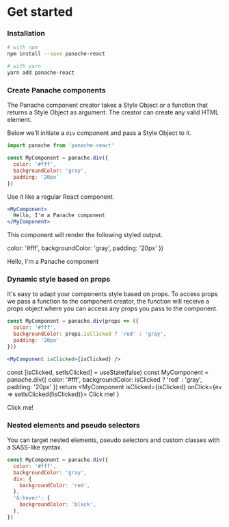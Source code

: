 
# Get started

### Installation

```bash
# with npm
npm install --save panache-react

# with yarn
yarn add panache-react
```

### Create Panache components

The Panache component creator takes a Style Object or a function that returns a Style Object as argument. The creator can create any valid HTML element.

Below we'll initiate a `div` component and pass a Style Object to it.

```jsx
import panache from 'panache-react'

const MyComponent = panache.div({
  color: '#fff',
  backgroundColor: 'gray',
  padding: '20px'
})
```

Use it like a regular React component.

```jsx
<MyComponent>
  Hello, I'm a Panache component
</MyComponent>
```

This component will render the following styled output.

  color: '#fff',
  backgroundColor: 'gray',
  padding: '20px'
})

<Example>
  <Example1>
    Hello, I'm a Panache component
  </Example1>
</Example>

### Dynamic style based on props

It's easy to adapt your components style based on props. To access props we pass a function to the component creator, the function will receive a props object where you can access any props you pass to the component.

```jsx
const MyComponent = panache.div(props => ({
  color: '#fff',
  backgroundColor: props.isClicked ? 'red' : 'gray',
  padding: '20px'
}))
```

```jsx
<MyComponent isClicked={isClicked} />
```

  const [isClicked, setIsClicked] = useState(false)
  const MyComponent = panache.div({
    color: '#fff',
    backgroundColor: isClicked ? 'red' : 'gray',
    padding: '20px'
  })
  return <MyComponent isClicked={isClicked} onClick={ev => setIsClicked(!isClicked)}>
    Click me!
  </MyComponent>
}

<Example>
  <Example2>
    Click me!
  </Example2>
</Example>


### Nested elements and pseudo selectors

You can target nested elements, pseudo selectors and custom classes with a SASS-like syntax.

```jsx
const MyComponent = panache.div({
  color: '#fff',
  backgroundColor: 'gray',
  div: {
    backgroundColor: 'red',
  },
  '&:hover': {
    backgroundColor: 'black',
  },
})
```